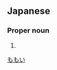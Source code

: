 ==Japanese==
{{ja-kanjitab|桃|井}}

===Proper noun===
{{ja-pos|proper|ももい}}

# {{surname|lang=ja}}

[[Category:Japanese surnames|ももい]]